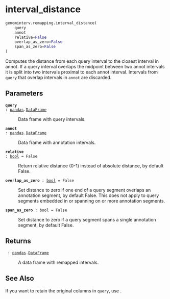 # interval_distance { #genominterv.remapping.interval_distance }

```python
genominterv.remapping.interval_distance(
    query
    annot
    relative=False
    overlap_as_zero=False
    span_as_zero=False
)
```

Computes the distance from each query interval to the closest interval in
annot. If a query interval overlaps the midpoint between two annot intervals
it is split into two intervals proximal to each annot interval.    Intervals
from ``query`` that overlap intervals in ``annot`` are discarded.

## Parameters {.doc-section .doc-section-parameters}

<code>[**query**]{.parameter-name} [:]{.parameter-annotation-sep} [[pandas](`pandas`).[DataFrame](`pandas.DataFrame`)]{.parameter-annotation}</code>

:   Data frame with query intervals.

<code>[**annot**]{.parameter-name} [:]{.parameter-annotation-sep} [[pandas](`pandas`).[DataFrame](`pandas.DataFrame`)]{.parameter-annotation}</code>

:   Data frame with annotation intervals.

<code>[**relative**]{.parameter-name} [:]{.parameter-annotation-sep} [[bool](`bool`)]{.parameter-annotation} [ = ]{.parameter-default-sep} [False]{.parameter-default}</code>

:   Return relative distance (0-1) instead of absolute distance, by default False.

<code>[**overlap_as_zero**]{.parameter-name} [:]{.parameter-annotation-sep} [[bool](`bool`)]{.parameter-annotation} [ = ]{.parameter-default-sep} [False]{.parameter-default}</code>

:   Set distance to zero if one end of a query segment overlaps an annotation segment, by default False. This does not apply to query segments embedded in or spanning on or more annotation segments.

<code>[**span_as_zero**]{.parameter-name} [:]{.parameter-annotation-sep} [[bool](`bool`)]{.parameter-annotation} [ = ]{.parameter-default-sep} [False]{.parameter-default}</code>

:   Set distance to zero if a query segment spans a single annotation segment, by default False.

## Returns {.doc-section .doc-section-returns}

<code>[]{.parameter-name} [:]{.parameter-annotation-sep} [[pandas](`pandas`).[DataFrame](`pandas.DataFrame`)]{.parameter-annotation}</code>

:   A data frame with remapped intervals.

## See Also {.doc-section .doc-section-see-also}

If you want to retain the original columns in `query`, use [](`~genominterv.remapping.remap_interval_data`).